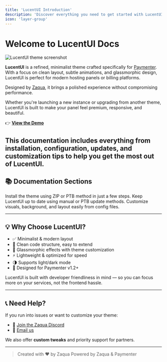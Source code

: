 ```yaml
---
title: 'LucentUI Introduction'
description: 'Discover everything you need to get started with LucentUI, a minimalist theme for Paymenter.'
icon: 'layer-group'
---
```

# Welcome to LucentUI Docs

<img
    src="/images/Page2.png"
    alt="LucentUI theme screenshot"
/>

**LucentUI** is a refined, minimalist theme crafted specifically for [Paymenter](https://paymenter.org). With a focus on clean layout, subtle animations, and glassmorphic design, LucentUI is perfect for modern hosting panels or billing platforms.

Designed by [Zaqua](https://zaqua.zerocloud.id), it brings a polished experience without compromising performance.

<Info>Whether you're launching a new instance or upgrading from another theme, LucentUI is built to make your panel feel premium, responsive, and beautiful.</Info>

👉 **[View the Demo](https://demo.zaqua.studio)**

This documentation includes everything from installation, configuration, updates, and customization tips to help you get the most out of LucentUI.
---
## 📚 Documentation Sections

<CardGroup cols={2}>
    <Card title="Get Started" icon="rocket" href="./get-started">
        Install the theme using ZIP or PTB method in just a few steps.
    </Card>
    <Card title="Updating" icon="rotate" href="./updating">
        Keep LucentUI up to date using manual or PTB update methods.
    </Card>
    <Card title="General Settings" icon="sliders" href="./general-settings">
        Customize visuals, background, and layout easily from config files.
    </Card>
</CardGroup>

---

## 💡 Why Choose LucentUI?

- ✅ Minimalist & modern layout
- 🧼 Clean code structure, easy to extend
- 🧊 Glassmorphic effects with theme customization
- ⚡ Lightweight & optimized for speed
- 🌗 Supports light/dark mode
- 🎯 Designed for Paymenter v1.2+

LucentUI is built with developer friendliness in mind — so you can focus more on your services, not the frontend hassle.

---

## 📞 Need Help?

If you run into issues or want to customize your theme:

- 💬 [Join the Zaqua Discord](https://discord.gg/UYMrM8kDne)
- 📧 [Email us](mailto:jstazka@icloud.com)

We also offer **custom tweaks** and priority support for partners.

---

> Created with ❤️ by Zaqua 
> Powered by Zaqua & Paymenter
